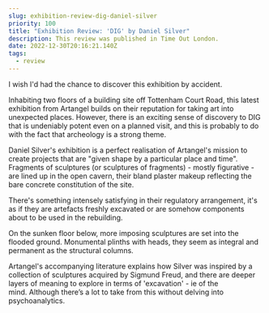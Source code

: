 ```yaml
---
slug: exhibition-review-dig-daniel-silver
priority: 100
title: "Exhibition Review: 'DIG' by Daniel Silver"
description: This review was published in Time Out London.
date: 2022-12-30T20:16:21.140Z
tags:
  - review
---
```

I wish I'd had the chance to discover this exhibition by accident.

Inhabiting two floors of a building site off Tottenham Court Road, this latest exhibition from Artangel builds on their reputation for taking art into unexpected places. However, there is an exciting sense of discovery to DIG that is undeniably potent even on a planned visit, and this is probably to do with the fact that archeology is a strong theme.

Daniel Silver's exhibition is a perfect realisation of Artangel's mission to create projects that are "given shape by a particular place and time". Fragments of sculptures (or sculptures of fragments) - mostly figurative - are lined up in the open cavern, their bland plaster makeup reflecting the bare concrete constitution of the site. 

There's something intensely satisfying in their regulatory arrangement, it's as if they are artefacts freshly excavated or are somehow components about to be used in the rebuilding.

On the sunken floor below, more imposing sculptures are set into the flooded ground. Monumental plinths with heads, they seem as integral and permanent as the structural columns.

Artangel's accompanying literature explains how Silver was inspired by a collection of sculptures acquired by Sigmund Freud, and there are deeper layers of meaning to explore in terms of 'excavation' - ie of the mind. Although there’s a lot to take from this without delving into psychoanalytics.